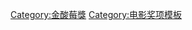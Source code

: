 {{Navbox
|name  = 金酸莓獎
|title = [[金酸莓獎]]
|state = {{{state|autocollapse}}}
|bodyclass = hlist
|basestyle = background:#EEDD82;

|above      = 
* [[Portal:电影|電影]]
* [[Commons:Category:金酸莓獎|維基共享資源]]
* [[Wikiquote:金酸莓獎|維基語錄]]
* [[电影史]]

| group1 = 歷史
| list1  = 
* 創始人：[[約翰·J·B·威爾遜]]
* 書籍：''[[The Official Razzie Movie Guide]]''
* [[金酸莓獎得獎者列表]]

| group2 = 目前獎項
| list2  =
* [[金酸莓獎最差电影|最差影片]]
* [[金酸莓獎最差男主角|最差男主角]]
* [[金酸莓獎最差女主角|最差女主角]]
* [[金酸莓獎最差劇本|最差劇本]]
* [[金酸莓獎最差男配角|最差男配角]]
* [[金酸莓獎最差女配角|最差女配角]]
* [[金酸莓獎最差導演|最差導演]]
* [[金酸莓獎最差搭檔|最差搭檔]]
* [[金酸莓獎最差前傳、重拍、惡搞及續集電影|最差前傳、重拍、惡搞及續集電影]] 
* [[金酸莓最佳贖莓獎|最佳贖莓獎]]

| group3 = 刪除獎項
| list3  =
* [[金酸莓獎最差原創歌曲|最差原創歌曲]]
* [[金酸莓獎最差新人|最差新人]]
* [[金酸莓獎最差樂譜|最差樂譜]]

| group4 = 屆次
| list4  =
* [[第1屆金酸莓獎|1980]]
* [[第2屆金酸莓獎|1981]]
* [[第3屆金酸莓獎|1982]]
* [[第4屆金酸莓獎|1983]]
* [[第5屆金酸莓獎|1984]]
* [[第6屆金酸莓獎|1985]]
* [[第7屆金酸莓獎|1986]]
* [[第8屆金酸莓獎|1987]]
* [[第9屆金酸莓獎|1988]]
* [[第10屆金酸莓獎|1989]]
* [[第11屆金酸莓獎|1990]]
* [[第12屆金酸莓獎|1991]]
* [[第13屆金酸莓獎|1992]]
* [[第14屆金酸莓獎|1993]]
* [[第15屆金酸莓獎|1994]]
* [[第16屆金酸莓獎|1995]]
* [[第17屆金酸莓獎|1996]]
* [[第18屆金酸莓獎|1997]]
* [[第19屆金酸莓獎|1998]]
* [[第20屆金酸莓獎|1999]]
* [[第21屆金酸莓獎|2000]]
* [[第22屆金酸莓獎|2001]]
* [[第23屆金酸莓獎|2002]]
* [[第24屆金酸莓獎|2003]]
* [[第25屆金酸莓獎|2004]]
* [[第26屆金酸莓獎|2005]]
* [[第27屆金酸莓獎|2006]]
* [[第28屆金酸莓獎|2007]]
* [[第29屆金酸莓獎|2008]]
* [[第30屆金酸莓獎|2009]]
* [[第31屆金酸莓獎|2010]]
* [[第32屆金酸莓獎|2011]]
* [[第33屆金酸莓獎|2012]]
* [[第34屆金酸莓獎|2013]]
* [[第35屆金酸莓獎|2014]]
* [[第36屆金酸莓獎|2015]]
* [[第37屆金酸莓獎|2016]]
* [[第38屆金酸莓獎|2017]]
* [[第39屆金酸莓獎|2018]]
* [[第40屆金酸莓獎|2019]]
* [[第41屆金酸莓獎|2020]]
* [[第42屆金酸莓獎|2021]]

| below = 
* '''{{Icon|Book}} [[Book:金酸莓獎|書籍]]'''
* '''{{Icon|Category}} [[:Category:金酸莓獎|分類]]'''
}}<noinclude>

{{collapsible option}}

[[Category:金酸莓獎]]
[[Category:电影奖项模板]]
</noinclude>
